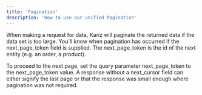 ```yaml
---
title: 'Pagination'
description: 'How to use our unified Pagination'
---
```


When making a request for data, Kariz will paginate the returned data if the data set is too large. You'll know when pagination has occurred if the next_page_token field is supplied. The next_page_token is the id of the next entity (e.g. an order, a product).

To proceed to the next page, set the query parameter 
next_page_token to the next_page_token value. A response without a next_cursor field can either signify the last page or that the response was small enough where pagination was not required.